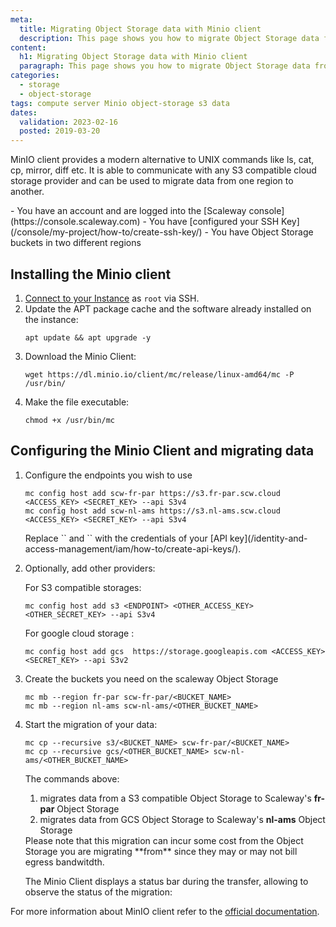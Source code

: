 ```yaml
---
meta:
  title: Migrating Object Storage data with Minio client
  description: This page shows you how to migrate Object Storage data from one region to another with Minio client
content:
  h1: Migrating Object Storage data with Minio client
  paragraph: This page shows you how to migrate Object Storage data from one region to another with Minio client
categories:
  - storage
  - object-storage
tags: compute server Minio object-storage s3 data
dates:
  validation: 2023-02-16
  posted: 2019-03-20
---
```


MinIO client provides a modern alternative to UNIX commands like ls, cat, cp, mirror, diff etc. It is able to communicate with any S3 compatible cloud storage provider and can be used to migrate data from one region to another.

<Macro id="iam-requirements" />

<Message type="requirement">
  - You have an account and are logged into the [Scaleway console](https://console.scaleway.com)
  - You have [configured your SSH Key](/console/my-project/how-to/create-ssh-key/)
  - You have Object Storage buckets in two different regions
</Message>

## Installing the Minio client

1. [Connect to your Instance](/compute/instances/how-to/connect-to-instance/) as `root` via SSH. 
2. Update the APT package cache and the software already installed on the instance:
    ```
    apt update && apt upgrade -y
    ```
3. Download the Minio Client:
    ```
    wget https://dl.minio.io/client/mc/release/linux-amd64/mc -P /usr/bin/
    ```
4. Make the file executable:
    ```
    chmod +x /usr/bin/mc
    ```

## Configuring the Minio Client and migrating data

1. Configure the endpoints you wish to use
    ```
    mc config host add scw-fr-par https://s3.fr-par.scw.cloud <ACCESS_KEY> <SECRET_KEY> --api S3v4
    mc config host add scw-nl-ams https://s3.nl-ams.scw.cloud <ACCESS_KEY> <SECRET_KEY> --api S3v4
    ```

    <Message type="note">
      Replace `<ACCESS_KEY>` and `<SECRET_KEY>` with the credentials of your [API key](/identity-and-access-management/iam/how-to/create-api-keys/).
    </Message>
2. Optionally, add other providers:

    For S3 compatible storages:
      ```
      mc config host add s3 <ENDPOINT> <OTHER_ACCESS_KEY> <OTHER_SECRET_KEY> --api S3v4
      ```

    For google cloud storage :
      ```
      mc config host add gcs  https://storage.googleapis.com <ACCESS_KEY> <SECRET_KEY> --api S3v2
      ```
3. Create the buckets you need on the scaleway Object Storage
    ```
    mc mb --region fr-par scw-fr-par/<BUCKET_NAME>
    mc mb --region nl-ams scw-nl-ams/<OTHER_BUCKET_NAME>
    ```
4. Start the migration of your data:
    ```
    mc cp --recursive s3/<BUCKET_NAME> scw-fr-par/<BUCKET_NAME>
    mc cp --recursive gcs/<OTHER_BUCKET_NAME> scw-nl-ams/<OTHER_BUCKET_NAME>
    ```

    The commands above:
      1.  migrates data from a S3 compatible Object Storage to Scaleway's **fr-par** Object Storage
      2.  migrates data from GCS Object Storage to Scaleway's **nl-ams** Object Storage

    <Message type="important">
      Please note that this migration can incur some cost from the Object Storage you are migrating **from** since they may or may not bill egress bandwitdth.
    </Message>

    The Minio Client displays a status bar during the transfer, allowing to observe the status of the migration:

    <Lightbox src="scaleway-mc.webp" alt="" />

For more information about MinIO client refer to the [official documentation](https://docs.minio.io/docs/minio-client-quickstart-guide.html).